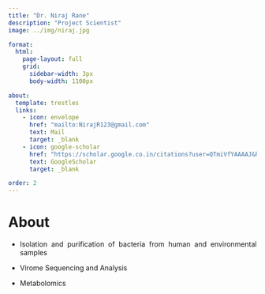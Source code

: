 ```yaml
---
title: "Dr. Niraj Rane"
description: "Project Scientist"
image: ../img/niraj.jpg

format: 
  html:
    page-layout: full
    grid:
      sidebar-width: 3px
      body-width: 1100px

about: 
  template: trestles
  links: 
    - icon: envelope
      href: "mailto:NirajR123@gmail.com"
      text: Mail
      target: _blank
    - icon: google-scholar
      href: "https://scholar.google.co.in/citations?user=QTmiVfYAAAAJ&hl=en"
      text: GoogleScholar
      target: _blank

order: 2
---
```


# About

::: {style="text-align: justify"}
-   Isolation and purification of bacteria from human and environmental samples

-   Virome Sequencing and Analysis

-   Metabolomics
:::
